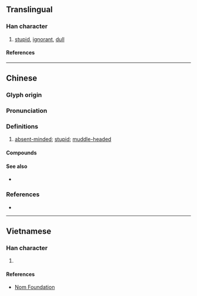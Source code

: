 {{character info/new}}
==Translingual==

===Han character===
{{Han char|rn=61|rad=心|as=16|sn=19|four=94062|canj=PTWU|ids=⿰忄瞢}}

# [[stupid]], [[ignorant]], [[dull]]

====References====
{{Han ref|kx=0408.120|dkj=11451|dj=0749.120|hdz=42367.010|uh=61F5}}

----

==Chinese==
{{zh-forms}}

===Glyph origin===
{{Han etym}}

===Pronunciation===
{{zh-pron
|m=懵
|c=mung5,mung4,mung2
|mn=báng
|mc=y
|oc=y
|cat=a
}}

===Definitions===
{{zh-hanzi}}

# [[absent-minded]]; [[stupid]]; [[muddle-headed]]

====Compounds====
{{zh-der|惛懵|愚懵|懵憒|懵懂|懵懂痴呆|懵懵|懵懵懂懂|懵撒|懵然|懵然未覺|懵然無知|懵藥|懵裡懵懂|懵騰|痴呆懵懂|迷懵}}

====See also====
* {{zh-l|糊塗}}

===References===
* {{R:yue:Hanzi}}

----

==Vietnamese==

===Han character===
{{vi-readings|rs=心16|reading=mộng}}

# {{defn|lang=vi|sort=心16}}

====References====
* [http://nomfoundation.org/common/nom_details.php?codepoint=61f5 Nom Foundation]